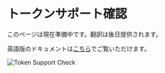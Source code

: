 # トークンサポート確認

このページは現在準備中です。翻訳は後日提供されます。

英語版のドキュメントは[こちら](/en/tutorials/checking-sup-tokens)でご覧いただけます。

<div className="flex justify-center my-8">
  <img src="/assets/token-support.png" alt="Token Support Check" className="rounded-lg shadow-md max-w-full" />
</div> 